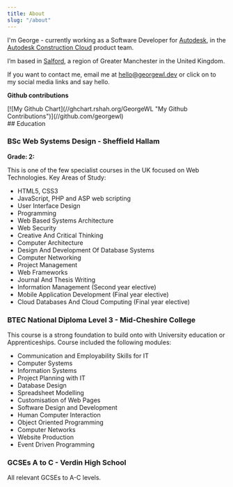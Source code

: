 ```yaml
---
title: About
slug: "/about"
---
```


I'm George - currently working as a Software Developer for <a href="//autodesk.co.uk" target="_blank" rel="noopener noreferrer" >Autodesk</a>, in the [Autodesk Construction Cloud](//construction.autodesk.com/) product team.

I’m based in [Salford](//www.google.co.uk/maps/place/Salford+District/), a region of Greater Manchester in the United Kingdom.

If you want to contact me, email me at <a href='mailto:hello@georgewl.dev' target='_blank' rel='noreferrer noopener'>hello@georgewl.dev</a> or click on to my social media links and say hello.

**Github contributions** 
<div class='chart'>
[![My Github Chart](//ghchart.rshah.org/GeorgeWL "My Github Contributions")](//github.com/georgewl)
</div>
## Education

### BSc Web Systems Design - Sheffield Hallam

**Grade: 2:**

This is one of the few specialist courses in the UK focused on Web Technologies. Key Areas of Study:

* HTML5, CSS3
* JavaScript, PHP and ASP web scripting
* User Interface Design
* Programming
* Web Based Systems Architecture
* Web Security
* Creative And Critical Thinking
* Computer Architecture
* Design And Development Of Database Systems
* Computer Networking
* Project Management
* Web Frameworks
* Journal And Thesis Writing
* Information Management (Second year elective)
* Mobile Application Development (Final year elective)
* Cloud Databases And Cloud Computing (Final year elective)

### BTEC National Diploma Level 3 - Mid-Cheshire College

This course is a strong foundation to build onto with University education or Apprenticeships. Course included the following modules:

* Communication and Employability Skills for IT
* Computer Systems
* Information Systems
* Project Planning with IT
* Database Design
* Spreadsheet Modelling
* Customisation of Web Pages
* Software Design and Development
* Human Computer Interaction
* Object Oriented Programming
* Computer Networks
* Website Production
* Event Driven Programming

### GCSEs A to C - Verdin High School

All relevant GCSEs to A-C levels.
